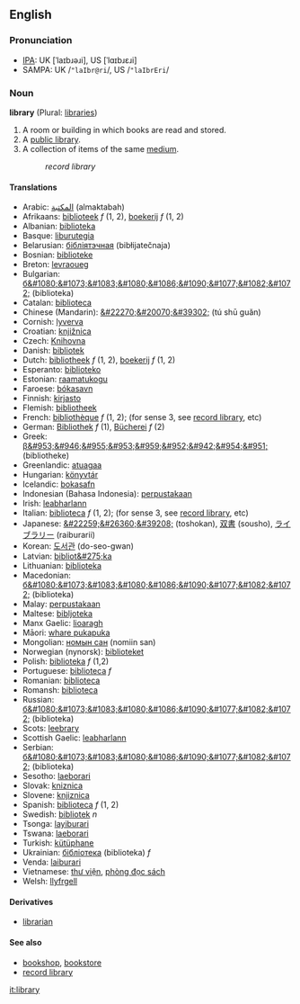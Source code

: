 ==English==
===Pronunciation===
* [[IPA]]: UK [ˈlaɪbɹəɹi], US [ˈlɑɪbɹɛɹi] 
* SAMPA: UK /<tt>"laIbr@ri</tt>/, US /<tt>"laIbrEri</tt>/

===Noun===
'''library''' (Plural: [[libraries]])

# A room or building in which books are read and stored.
# A [[public library]].
# A collection of items of the same [[medium]].
#:''record library''

====Translations====

*Arabic: [[المكتبة ]] (almaktabah)
*Afrikaans: [[biblioteek]] ''f'' (1, 2), [[boekerij]] ''f'' (1, 2)
*Albanian: [[biblioteka]]
*Basque: [[liburutegia]]
*Belarusian: [[бібліятэчная]] (bibłijatečnaja)
*Bosnian: [[biblioteke]]
*Breton: [[levraoueg]]
*Bulgarian: [[б&#1080;&#1073;&#1083;&#1080;&#1086;&#1090;&#1077;&#1082;&#1072;]] (biblioteka)
*Catalan: [[biblioteca]]
*Chinese (Mandarin): [[&#22270;&#20070;&#39302;]] (tú sh&#363; gu&#259;n)
*Cornish: [[lyverva]]
*Croatian: [[knjižnica]]
*Czech: [[Knihovna]]
*Danish: [[bibliotek]]
*Dutch: [[bibliotheek]] ''f'' (1, 2), [[boekerij]] ''f'' (1, 2)
*Esperanto: [[biblioteko]]
*Estonian: [[raamatukogu]]
*Faroese: [[bókasavn]]
*Finnish: [[kirjasto]]
*Flemish: [[bibliotheek]]
*French: [[bibliothèque ]] ''f'' (1, 2); (for sense 3, see [[record library]], etc)
*German: [[Bibliothek]] ''f'' (1), [[Bücherei]] ''f'' (2)
*Greek: [[β&#953;&#946;&#955;&#953;&#959;&#952;&#942;&#954;&#951;]] (bibliotheke)
*Greenlandic: [[atuagaa]]
*Hungarian: [[könyvtár]]
*Icelandic: [[bokasafn]]
*Indonesian (Bahasa Indonesia): [[perpustakaan]]
*Irish: [[leabharlann]]
*Italian: [[biblioteca]] ''f'' (1, 2); (for sense 3, see [[record library]], etc)
*Japanese: [[&#22259;&#26360;&#39208;]] (toshokan), [[双書]] (sousho), [[ライブラリー]] (raiburarii)
*Korean: [[도서관]] (do-seo-gwan)
*Latvian: [[bibliot&#275;ka]]
*Lithuanian: [[biblioteka]]
*Macedonian: [[б&#1080;&#1073;&#1083;&#1080;&#1086;&#1090;&#1077;&#1082;&#1072;]] (biblioteka)
*Malay: [[perpustakaan]]
*Maltese: [[bibljoteka]]
*Manx Gaelic: [[lioaragh]]
*Māori: [[whare pukapuka]]
*Mongolian: [[номын сан]] (nomiin san)
*Norwegian (nynorsk): [[biblioteket]]
*Polish: [[biblioteka]] ''f'' (1,2)
*Portuguese: [[biblioteca]] ''f''
*Romanian: [[biblioteca]]
*Romansh: [[biblioteca]]
*Russian: [[б&#1080;&#1073;&#1083;&#1080;&#1086;&#1090;&#1077;&#1082;&#1072;]] (biblioteka)
*Scots: [[leebrary]]
*Scottish Gaelic: [[leabharlann]]
*Serbian: [[б&#1080;&#1073;&#1083;&#1080;&#1086;&#1090;&#1077;&#1082;&#1072;]] (biblioteka)
*Sesotho: [[laeborari]]
*Slovak: [[kniznica]]
*Slovene: [[knjiznica]]
*Spanish: [[biblioteca]] ''f'' (1, 2)
*Swedish: [[bibliotek]] ''n''
*Tsonga: [[layiburari]]
*Tswana: [[laeborari]]
*Turkish: [[kütüphane]]
*Ukrainian: [[бібліотека]] (biblioteka) ''f''
*Venda: [[laiburari]]
*Vietnamese: [[thư viện]], [[phòng đọc sách]] 
*Welsh: [[llyfrgell]]

====Derivatives====
*[[librarian]]

====See also====
*[[bookshop]], [[bookstore]]
*[[record library]]

[[it:library]]